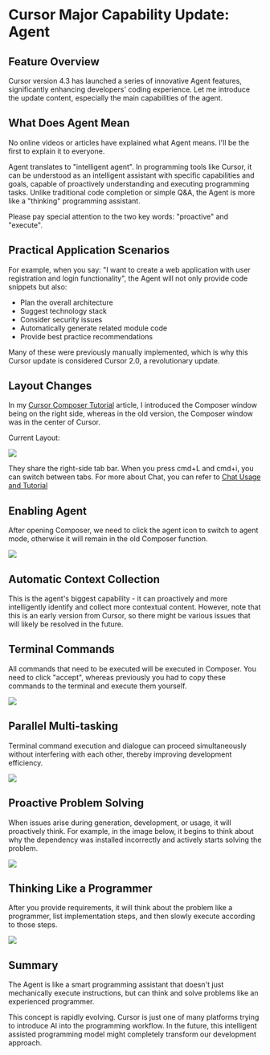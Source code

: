 # Cursor Major Capability Update: Agent

## Feature Overview

Cursor version 4.3 has launched a series of innovative Agent features, significantly enhancing developers' coding experience. Let me introduce the update content, especially the main capabilities of the agent.

## What Does Agent Mean

No online videos or articles have explained what Agent means. I'll be the first to explain it to everyone.

Agent translates to "intelligent agent". In programming tools like Cursor, it can be understood as an intelligent assistant with specific capabilities and goals, capable of proactively understanding and executing programming tasks. Unlike traditional code completion or simple Q&A, the Agent is more like a "thinking" programming assistant.

Please pay special attention to the two key words: "proactive" and "execute".

## Practical Application Scenarios

For example, when you say: "I want to create a web application with user registration and login functionality", the Agent will not only provide code snippets but also:

- Plan the overall architecture
- Suggest technology stack
- Consider security issues
- Automatically generate related module code
- Provide best practice recommendations

Many of these were previously manually implemented, which is why this Cursor update is considered Cursor 2.0, a revolutionary update.

## Layout Changes

In my [Cursor Composer Tutorial](https://www.lookai.top/cn/cursor/advance/cursor_composer) article, I introduced the Composer window being on the right side, whereas in the old version, the Composer window was in the center of Cursor.

Current Layout:

![](https://raw.githubusercontent.com/fongfiafia/img_bed/master/2024/12/07/1733563197061-08a44593-c9d7-4138-9e53-b792e33e4536.png)

They share the right-side tab bar. When you press cmd+L and cmd+i, you can switch between tabs. For more about Chat, you can refer to [Chat Usage and Tutorial](https://www.lookai.top/cn/cursor/advance/cursor_chat)

## Enabling Agent

After opening Composer, we need to click the agent icon to switch to agent mode, otherwise it will remain in the old Composer function.

![](https://raw.githubusercontent.com/fongfiafia/img_bed/master/2024/12/07/1733572363075-f2caa349-1376-4a07-9624-4b1f4e6bed52.png)

## Automatic Context Collection

This is the agent's biggest capability - it can proactively and more intelligently identify and collect more contextual content. However, note that this is an early version from Cursor, so there might be various issues that will likely be resolved in the future.

## Terminal Commands

All commands that need to be executed will be executed in Composer. You need to click "accept", whereas previously you had to copy these commands to the terminal and execute them yourself.

![](https://raw.githubusercontent.com/fongfiafia/img_bed/master/2024/12/07/1733571612424-ef6a3e08-ffa3-4768-aebc-c9674cd37e69.png)

## Parallel Multi-tasking

Terminal command execution and dialogue can proceed simultaneously without interfering with each other, thereby improving development efficiency.

![](https://raw.githubusercontent.com/fongfiafia/img_bed/master/2024/12/07/1733571736913-3d62e846-b286-4f1d-8903-0bf649e3805b.png)

## Proactive Problem Solving

When issues arise during generation, development, or usage, it will proactively think. For example, in the image below, it begins to think about why the dependency was installed incorrectly and actively starts solving the problem.

![](https://raw.githubusercontent.com/fongfiafia/img_bed/master/2024/12/07/1733572179002-df9d727b-991d-4dda-9eb3-d714b6656ee6.png)

## Thinking Like a Programmer

After you provide requirements, it will think about the problem like a programmer, list implementation steps, and then slowly execute according to those steps.

![](https://raw.githubusercontent.com/fongfiafia/img_bed/master/2024/12/07/1733572283252-86cb23d7-b558-4a79-bb7e-b9dde0d0e4e2.png)

## Summary

The Agent is like a smart programming assistant that doesn't just mechanically execute instructions, but can think and solve problems like an experienced programmer.

This concept is rapidly evolving. Cursor is just one of many platforms trying to introduce AI into the programming workflow. In the future, this intelligent assisted programming model might completely transform our development approach.